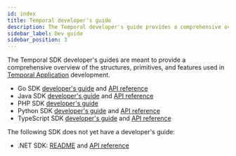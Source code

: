 ```yaml
---
id: index
title: Temporal developer's guide
description: The Temporal developer's guide provides a comprehensive overview of the structures, primitives, and features used in Temporal Application development.
sidebar_label: Dev guide
sidebar_position: 3
---
```



The Temporal SDK developer's guides are meant to provide a comprehensive overview of the structures, primitives, and features used in [Temporal Application](/temporal#temporal-application) development.

<SdkLogos />

- Go SDK [developer's guide](/dev-guide/go) and [API reference](http://t.mp/go-api)
- Java SDK [developer's guide](/dev-guide/java) and [API reference](http://t.mp/java-api)
- PHP SDK [developer's guide](/dev-guide/php)
- Python SDK [developer's guide](/dev-guide/python) and [API reference](https://python.temporal.io)
- TypeScript SDK [developer's guide](/dev-guide/typescript) and [API reference](https://typescript.temporal.io)

The following SDK does not yet have a developer's guide:

- .NET SDK: [README](https://github.com/temporalio/sdk-dotnet#readme) and [API reference](https://dotnet.temporal.io/)
